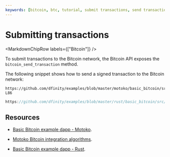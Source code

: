 ```yaml
---
keywords: [bitcoin, btc, tutorial, submit transactions, send transactions, submit btc transaction, submit to btc, send to btc, send transaction on btc, btc transaction, send transaction]
---
```



# Submitting transactions

<MarkdownChipRow labels={["Bitcoin"]} />

To submit transactions to the Bitcoin network, the Bitcoin API exposes the `bitcoin_send_transaction` method.

The following snippet shows how to send a signed transaction to the Bitcoin network:

<AdornedTabs groupId="languages">
<TabItem value="motoko" label="Motoko" default>

```motoko no-repl reference
https://github.com/dfinity/examples/blob/master/motoko/basic_bitcoin/src/basic_bitcoin/src/BitcoinApi.mo#L72-L86
```

</TabItem>
<TabItem value="rust" label="Rust">

```rust reference
https://github.com/dfinity/examples/blob/master/rust/basic_bitcoin/src/service/send_from_p2pkh_address.rs#L83-L93
```

</TabItem>
</AdornedTabs>


## Resources

- [Basic Bitcoin example dapp - Motoko](https://github.com/dfinity/examples/tree/master/motoko/basic_bitcoin).

- [Motoko Bitcoin integration algorithms](https://github.com/tgalal/motoko-bitcoin/tree/10cf7f2efbba9bb4d077013db1b990143f193844).

- [Basic Bitcoin example dapp - Rust](https://github.com/dfinity/examples/tree/master/rust/basic_bitcoin).